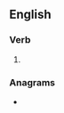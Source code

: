 ==English==

===Verb===
{{head|en|verb form}}

# {{en-past of|dirty}}

===Anagrams===
* {{anagrams|en|a=ddeiirt|tiddier}}